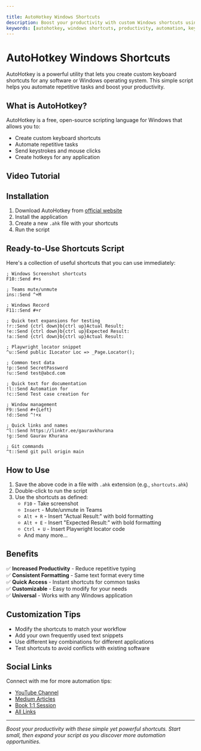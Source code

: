 ```yaml
---

title: AutoHotkey Windows Shortcuts
description: Boost your productivity with custom Windows shortcuts using AutoHotkey. Create keyboard shortcuts for any software or Windows OS level operations.
keywords: [autohotkey, windows shortcuts, productivity, automation, keyboard shortcuts, windows automation, hotkeys]
---
```



# AutoHotkey Windows Shortcuts

AutoHotkey is a powerful utility that lets you create custom keyboard shortcuts for any software or Windows operating system. This simple script helps you automate repetitive tasks and boost your productivity.

## What is AutoHotkey?

AutoHotkey is a free, open-source scripting language for Windows that allows you to:
- Create custom keyboard shortcuts
- Automate repetitive tasks
- Send keystrokes and mouse clicks
- Create hotkeys for any application

## Video Tutorial

<YouTubeEmbed 
  videoId="vc4Kp28fhSA" 
  title="Press less and achieve more - AutoHotkey Tutorial" 
/>

## Installation

1. Download AutoHotkey from [official website](https://www.autohotkey.com/)
2. Install the application
3. Create a new `.ahk` file with your shortcuts
4. Run the script

## Ready-to-Use Shortcuts Script

Here's a collection of useful shortcuts that you can use immediately:

```autohotkey
; Windows Screenshot shortcuts
F10::Send #+s

; Teams mute/unmute
ins::Send ^+M

; Windows Record
F11::Send #+r

; Quick text expansions for testing
!r::Send {ctrl down}b{ctrl up}Actual Result:
!e::Send {ctrl down}b{ctrl up}Expected Result:
!a::Send {ctrl down}b{ctrl up}Actual Result:

; Playwright locator snippet
^u::Send public ILocator Loc => _Page.Locator();

; Common test data
!p::Send SecretPassword
!u::Send test@abcd.com

; Quick text for documentation
!l::Send Automation for 
!c::Send Test case creation for

; Window management
F9::Send #+{Left}
!d::Send ^!+x

; Quick links and names
^l::Send https://linktr.ee/gauravkhurana
!g::Send Gaurav Khurana

; Git commands
^t::Send git pull origin main
```

## How to Use

1. Save the above code in a file with `.ahk` extension (e.g., `shortcuts.ahk`)
2. Double-click to run the script
3. Use the shortcuts as defined:
   - `F10` - Take screenshot
   - `Insert` - Mute/unmute in Teams
   - `Alt + R` - Insert "Actual Result:" with bold formatting
   - `Alt + E` - Insert "Expected Result:" with bold formatting
   - `Ctrl + U` - Insert Playwright locator code
   - And many more...

## Benefits

✅ **Increased Productivity** - Reduce repetitive typing  
✅ **Consistent Formatting** - Same text format every time  
✅ **Quick Access** - Instant shortcuts for common tasks  
✅ **Customizable** - Easy to modify for your needs  
✅ **Universal** - Works with any Windows application  

## Customization Tips

- Modify the shortcuts to match your workflow
- Add your own frequently used text snippets
- Use different key combinations for different applications
- Test shortcuts to avoid conflicts with existing software

## Social Links

Connect with me for more automation tips:
- [YouTube Channel](https://youtube.com/@gauravkhurana)
- [Medium Articles](https://medium.com/@gauravkhurana)
- [Book 1:1 Session](https://topmate.io/gauravkhurana)
- [All Links](https://linktr.ee/gauravkhurana)

---

*Boost your productivity with these simple yet powerful shortcuts. Start small, then expand your script as you discover more automation opportunities.*
